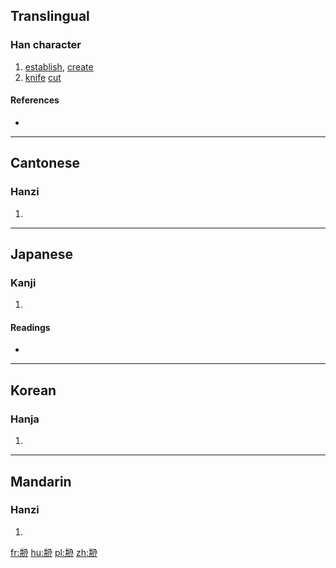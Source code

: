 {{also|剏}}
==Translingual==

===Han character===
{{Han char|rn=18|rad=刀|as=06|sn=8|four=87450|canj=TTSHI|ids=⿰井刅}}

# [[establish]], [[create]]
# [[knife]] [[cut]]

====References====
* {{Han ref|kx=0138.390|dkj=01953|dj=0315.030|hdz=10332.060|uh=5231|ud=21041|bh=CBD4|bd=52180}}

----

==Cantonese==

===Hanzi===
{{yue-hanzi|jyut=|y=chong1, chong3}}

# {{defn|lang=yue|sort=刀06}}

----

==Japanese==

===Kanji===
{{ja-kanji|grade=|rs=刀06}}

# {{defn|lang=ja|sort=刀06}}

====Readings====
* {{ja-readings|on=[[そう]] (sō), [[しょう]] (shō)|kun=[[はじめる]] (hajimeru), [[きずつく]] (kizutsuku)}}

----

==Korean==

===Hanja===
{{ko-hanja|hangeul=창|rv=chang|mr=ch'ang}}

# {{defn|lang=ko|sort=刀06}}

----

==Mandarin==

===Hanzi===
{{cmn-hanzi|pin=[[chuàng]] ([[chuang4]])|wg=ch'uang<sup>4</sup>}}

# {{defn|lang=cmn|sort=刀06}}

[[fr:刱]]
[[hu:刱]]
[[pl:刱]]
[[zh:刱]]
